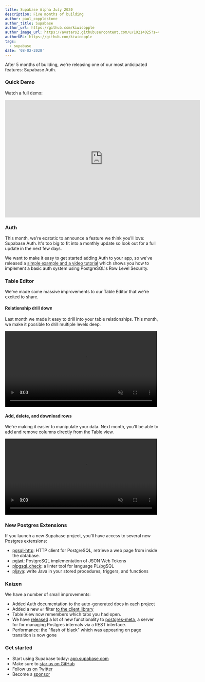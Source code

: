 ```yaml
---
title: Supabase Alpha July 2020
description: Five months of building
author: paul_copplestone
author_title: Supabase
author_url: https://github.com/kiwicopple
author_image_url: https://avatars2.githubusercontent.com/u/10214025?s=400&u=c6775be2ae667e2acae3ccd347fed62bb3f5b3e7&v=4
authorURL: https://github.com/kiwicopple
tags:
  - supabase
date: '08-02-2020'
---
```


After 5 months of building, we're releasing one of our most anticipated features: Supabase Auth.

### Quick Demo

Watch a full demo:

<div className="video-container">
  <iframe
    className="w-full"
    width="640"
    height="385"
    src="https://www.loom.com/embed/17fbbc3bc9b2459eb0efbbb174b2ce7b"
    frameBorder="0"
    allowFullScreen
  ></iframe>
</div>

### Auth

This month, we're ecstatic to announce a feature we think you'll love: Supabase Auth. It's too big to fit into a monthly update so look out for a full update in the next few days.

We want to make it easy to get started adding Auth to your app, so we've released a [simple example and a video tutorial](https://dev.to/supabase/create-a-slack-clone-with-next-js-and-supabase-3lhd) which shows you how to implement a basic auth system using PostgreSQL's Row Level Security.

### Table Editor

We've made some massive improvements to our Table Editor that we're excited to share.

#### Relationship drill down

Last month we made it easy to drill into your table relationships. This month, we make it possible to drill multiple levels deep.

<video width="99%" autoPlay="" loop="" muted="" playsInline="" controls="true">
  <source
    src="https://xguihxuzqibwxjnimxev.supabase.co/storage/v1/object/public/videos/docs/relational-drilldown-zoom.mp4"
    type="video/mp4"
  />
</video>

#### Add, delete, and download rows

We're making it easier to manipulate your data. Next month, you'll be able to add and remove columns directly from the Table view.

<video width="99%" autoPlay="" loop="" muted="" playsInline="" controls="true">
  <source
    src="https://xguihxuzqibwxjnimxev.supabase.co/storage/v1/object/public/videos/docs/csv-download-zoom.mp4"
    type="video/mp4"
  />
</video>

### New Postgres Extensions

If you launch a new Supabase project, you'll have access to several new Postgres extensions:

- [pgsql-http](https://github.com/pramsey/pgsql-http): HTTP client for PostgreSQL, retrieve a web page from inside the database.
- [pgjwt](https://github.com/michelp/pgjwt): PostgreSQL implementation of JSON Web Tokens
- [plpgsql_check](https://github.com/okbob/plpgsql_check): a linter tool for language PL/pgSQL
- [pljava](https://github.com/tada/pljava): write Java in your stored procedures, triggers, and functions

### Kaizen

We have a number of small improvements:

- Added Auth documentation to the auto-generated docs in each project
- Added a new `or` filter [to the client library](/docs/library/get#or)
- Table View now remembers which tabs you had open.
- We have [released](https://github.com/supabase/postgres-meta/releases) a lot of new functionality to [postgres-meta](https://github.com/supabase/postgres-meta), a server for for managing Postgres internals via a REST interface.
- Performance: the "flash of black" which was appearing on page transition is now gone

### Get started

- Start using Supabase today: [app.supabase.com](https://app.supabase.com)
- Make sure to [star us on GitHub](https://github.com/supabase/supabase)
- Follow us [on Twitter](https://twitter.com/supabase)
- Become a [sponsor](https://github.com/sponsors/supabase)
